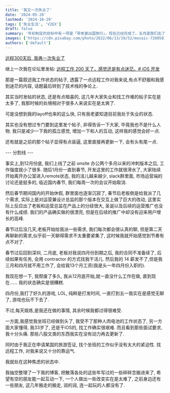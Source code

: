 ```yaml
---
title: '我又一次失业了'
date: '2024-05-28'
lastmod: '2024-10-29'
tags: ['失业生活', 'V2EX']
draft: false
summary: '年初制定的目标中有一项是「带老婆出国旅行」，现在已经完成了。五月底我们去了一趟日本。我在这里记录一下我们的游记，也分享一些攻略 …'
images: ['https://cdn.pixabay.com/photo/2022/06/13/19/52/mosaic-7260581_1280.jpg']
authors: ['default']
---
```


[远程300天后, 我再一次失业了](https://v2ex.com/t/1044753#reply1)

继上一次我在论坛里发帖: [远程工作 200 天了，感觉还是有点迷茫。# iOS 开发](https://v2ex.com/t/980628#reply138)

那是一篇叙述我工作状态的帖子, 透露了一点远程工作对我来说,有点不舒服和我感到迷茫的内容, 话题最后转到了技术栈的争论上.

其实当时发帖的状态, 还是有点暗喜的, 这几年大家失业和找工作难的帖子实在是太多了, 我那时候的处境相对于很多人来说实在是太爽了.

可是没想到我的layoff也来的这么快, 只有我老婆知道目前我处于失业的状态.

其实也没有想过专门要到这里发个帖子, 非得告诉一下大家, 毕竟我也不是什么人物. 我只是减少一下我的孤立感觉, 增加一下和人的互动, 这样我的感觉会好一点.

还有就是之前的那个帖子显得有点装逼, 这里直接再更新一下, 会有头有尾一点.

--- 分割线 ---

事实上,到12月份底, 我们上线了之前 onsite 办公两个多月以来的冲刺版本之后, 工作强度就小了很多. 随后1月份一直到春节, 开发这里的工作就很滑水了, 大家陆续开始离开办公室进入remote状态, 我的活儿越来越少, slack群里面, 市场运营端的讨论还是挺多的, 临近国内春节, 我们每周一次的会议开始取消.

然后春节期间国内的开始休假, 群里面也逐渐沉寂了, 春节后老板倒是给我派了几个需求, 实际上是对运营兼设计总监的那个版本在交互上做了巨大的改动, 这里实际上反应出了老板和运营总监在产品上的分歧很大, 圣诞以及后续的运营推广也没有什么成绩. 我们的产品确实做的很漂亮, 但是在后续的推广中却没有迎来用户增长的高峰.

春节过后没几天,老板开始给我派一些需求, 我们每次都会很认真的聊, 但是第二天再聊新的需求,似乎前一天聊得需求不太重要紧集了, 这时候我就开始感觉到节奏有点不对了.

春节过后回到深圳, 二月底, 老板对我说四月份到期之后, 我的合同不准备续了, 后续如果有任务, 会用 contractor 的方式找我干活儿. 然后我的 14 薪发不了,但是我三月和四月就不用工作了, 会给我13个月工资(我是头一年四月份入职的).

我现在想一下, 我颓废了多久, 我从12月底开始,就一直没什么工作在做, 直到现在...... 我的状态确实是很糟糕.

四月份,我打了好久的游戏, LOL, 纯粹是打发时间, 一直打到五一我实在是感觉无聊了, 游戏也玩不下去了.

不过,每天煅炼,是我还在做的事情, 其余时候我都过得很难受.

一方面,我感觉我坐班已经做到头了, 我受不了那种人肉电池的工作状态了, 另一方面大家懂得, 我33岁了, 还是干iOS的, 找工作确实很艰难. 而且看到那些面试要求,我十分头痛. 那些八股文类的东西我实在没有动力再去更新了.

同时由于我正在申请某国的旅游签证, 找个坐班的工作似乎没有太大的紧迫性. 找远程工作, 对我来说又十分的靠运气.

我就处在这种焦虑的状态中.

我抽空整理了一下我的博客, 把散落各处的这些年写过的一些碎碎念搬进来了, 希望有空的朋友能一起互动一下, 一个人做出一些改变实在是太难了, 之前身边还有一些朋友, 这几年搬走的搬走, 润的润, 连一起玩的人都没有了.
